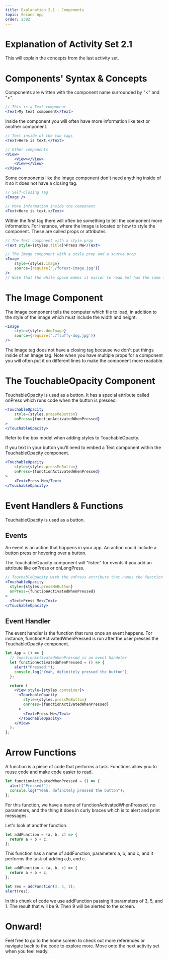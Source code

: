 ```yaml
---
title: Explanation 2.1 - Components
topic: Second App
order: 2302
---
```


# Explanation of Activity Set 2.1

This will explain the concepts from the last activity set.

# Components' Syntax & Concepts

Components are written with the component name surrounded by "<" and ">".

```jsx
// This is a Text component
<Text>My text component</Text>
```

Inside the component you will often have more information like text or another component.

```jsx
// Text inside of the two tags
<Text>Here is text.</Text>

// Other components
<View>
    <View></View>
    <View></View>
</View>
```

Some components like the Image component don't need anything inside of it so it does not have a closing tag.

```jsx
// Self-Closing Tag
<Image />

// More information inside the component
<Text>Here is text.</Text>
```

Within the first tag there will often be something to tell the component more information.
For instance, where the image is located or how to style the component.
These are called props or attributes.

```jsx
// The Text component with a style prop
<Text style={styles.title}>Press Me</Text>

// The Image component with a style prop and a source prop
<Image
    style={styles.image}
    source={require("./forest-image.jpg")} 
/>
// Note that the white space makes it easier to read but has the same function
```

# The Image Component

The Image component tells the computer which file to load, in addition
to the style of the image which must include the width and height.

```jsx
<Image 
    style={styles.dogImage}
    source={require('./fluffy-dog.jpg')} 
/>
```

The Image tag does not have a closing tag because we don't put things inside of an Image tag. 
Note when you have multiple props for a component you will often put it on different lines to make the component more readable.

# The TouchableOpacity Component

TouchableOpacity is used as a button.
It has a special attribute called onPress which runs code when the button is pressed.

```jsx
<TouchableOpacity
    style={styles.pressMeButton}
    onPress={functionActivatedWhenPressed}
>
</TouchableOpacity>
```
Refer to the box model when adding styles to TouchableOpacity.

If you text in your button you'll need to embed a Text component within the TouchableOpacity component.

```jsx
<TouchableOpacity
    style={styles.pressMeButton}
    onPress={functionActivatedWhenPressed}
>
    <Text>Press Me</Text>
</TouchableOpacity>
```

# Event Handlers & Functions

TouchableOpacity is used as a button.

## Events

An event is an action that happens in your app.
An action could include a button press or hovering over a button.

The TouchableOpacity component will "listen" for events if you add an attribute like onPress or onLongPress.

```jsx
// TouchableOpacity with the onPress attribute that names the function used when activated
<TouchableOpacity
  style={styles.pressMeButton}
  onPress={functionActivatedWhenPressed}
>
  <Text>Press Me</Text>
</TouchableOpacity>
```

## Event Handler

The event handler is the function that runs once an event happens.
For instance, functionActivatedWhenPressed is run after the user presses the TouchableOpacity component.

```jsx
let App = () => {
  // functionActivatedWhenPressed is an event handeler
  let functionActivatedWhenPressed = () => {
    alert("Pressed!");
    console.log("Yeah, definitely pressed the button");
  };

  return (
    <View style={styles.container}>
      <TouchableOpacity
        style={styles.pressMeButton}
        onPress={functionActivatedWhenPressed}
      >
        <Text>Press Me</Text>
      </TouchableOpacity>
    </View>
  );
};
```

# Arrow Functions

A function is a piece of code that performs a task.
Functions allow you to reuse code and make code easier to read.

```js
let functionActivatedWhenPressed = () => {
  alert("Pressed!");
  console.log("Yeah, definitely pressed the button");
};
```

For this function, we have a name of functionActivatedWhenPressed, no parameters, and the thing it does in curly braces which is to alert and print messages.

Let's look at another function.

```js
let addFunction = (a, b, c) => {
  return a + b + c;
};
```

This function has a name of addFunction, parameters a, b, and c, and it performs the task of adding a,b, and c.

```js
let addFunction = (a, b, c) => {
  return a + b + c;
};

let res = addFunction(3, 5, 1);
alert(res);
```

In this chunk of code we use addFunction passing it parameters of 3, 5, and 1. 
The result that will be 9.
Then 9 will be alerted to the screen.

# Onward!

Feel free to go to the home screen to check out more references or navigate back to the code to explore more.
Move onto the next activity set when you feel ready.